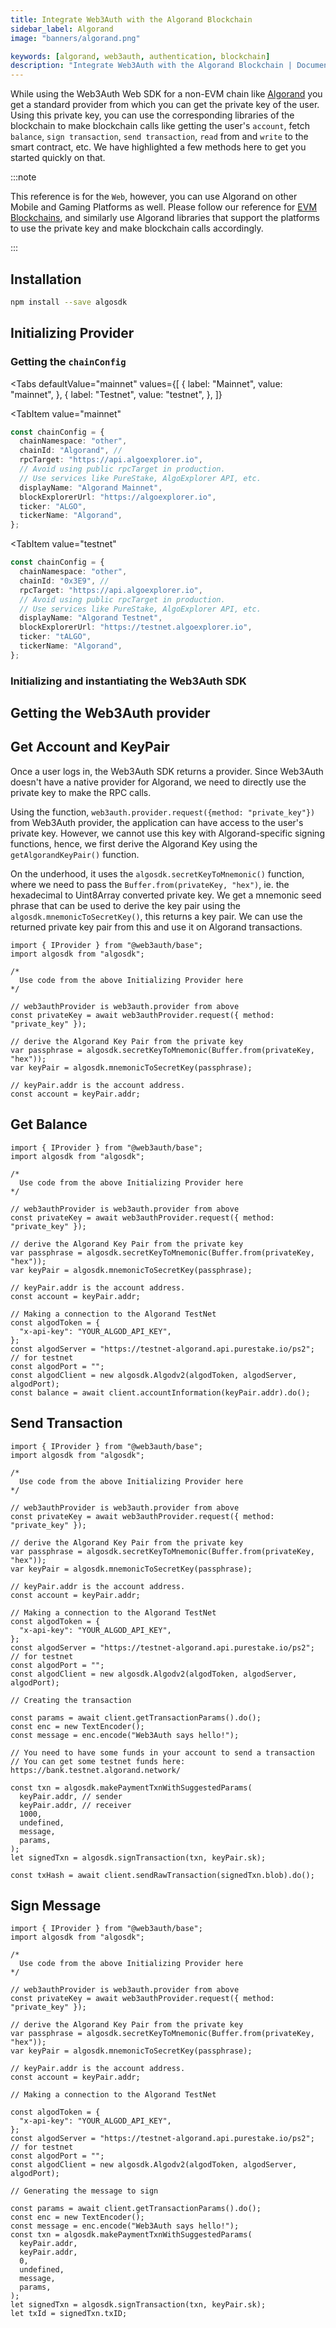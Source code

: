 ```yaml
---
title: Integrate Web3Auth with the Algorand Blockchain
sidebar_label: Algorand
image: "banners/algorand.png"

keywords: [algorand, web3auth, authentication, blockchain]
description: "Integrate Web3Auth with the Algorand Blockchain | Documentation - Web3Auth"
---
```



While using the Web3Auth Web SDK for a non-EVM chain like
[Algorand](https://algorandtechnologies.com/) you get a standard provider from which you can get the
private key of the user. Using this private key, you can use the corresponding libraries of the
blockchain to make blockchain calls like getting the user's `account`, fetch `balance`,
`sign transaction`, `send transaction`, `read` from and `write` to the smart contract, etc. We have
highlighted a few methods here to get you started quickly on that.

:::note

This reference is for the `Web`, however, you can use Algorand on other Mobile and Gaming Platforms
as well. Please follow our reference for [EVM Blockchains](/connect-blockchain/evm/), and similarly
use Algorand libraries that support the platforms to use the private key and make blockchain calls
accordingly.

:::

## Installation

```bash npm2yarn
npm install --save algosdk
```

## Initializing Provider

### Getting the `chainConfig`

<Tabs
 defaultValue="mainnet"
  values={[
    { label: "Mainnet", value: "mainnet", },
    { label: "Testnet", value: "testnet", },
  ]}
>
<TabItem
  value="mainnet"
>

```typescript
const chainConfig = {
  chainNamespace: "other",
  chainId: "Algorand", //
  rpcTarget: "https://api.algoexplorer.io",
  // Avoid using public rpcTarget in production.
  // Use services like PureStake, AlgoExplorer API, etc.
  displayName: "Algorand Mainnet",
  blockExplorerUrl: "https://algoexplorer.io",
  ticker: "ALGO",
  tickerName: "Algorand",
};
```

</TabItem>

<TabItem
  value="testnet"
>

```typescript
const chainConfig = {
  chainNamespace: "other",
  chainId: "0x3E9", //
  rpcTarget: "https://api.algoexplorer.io",
  // Avoid using public rpcTarget in production.
  // Use services like PureStake, AlgoExplorer API, etc.
  displayName: "Algorand Testnet",
  blockExplorerUrl: "https://testnet.algoexplorer.io",
  ticker: "tALGO",
  tickerName: "Algorand",
};
```

</TabItem>
</Tabs>

### Initializing and instantiating the Web3Auth SDK

<InitializeWeb3Auth />

## Getting the Web3Auth provider

<GetWeb3AuthProvider />

<GetUserInfoSnippet />

## Get Account and KeyPair

Once a user logs in, the Web3Auth SDK returns a provider. Since Web3Auth doesn't have a native
provider for Algorand, we need to directly use the private key to make the RPC calls.

Using the function, `web3auth.provider.request({method: "private_key"})` from Web3Auth provider, the
application can have access to the user's private key. However, we cannot use this key with
Algorand-specific signing functions, hence, we first derive the Algorand Key using the
`getAlgorandKeyPair()` function.

On the underhood, it uses the `algosdk.secretKeyToMnemonic()` function, where we need to pass the
`Buffer.from(privateKey, "hex")`, ie. the hexadecimal to Uint8Array converted private key. We get a
mnemonic seed phrase that can be used to derive the key pair using the
`algosdk.mnemonicToSecretKey()`, this returns a key pair. We can use the returned private key pair
from this and use it on Algorand transactions.

```tsx
import { IProvider } from "@web3auth/base";
import algosdk from "algosdk";

/*
  Use code from the above Initializing Provider here
*/

// web3authProvider is web3auth.provider from above
const privateKey = await web3authProvider.request({ method: "private_key" });

// derive the Algorand Key Pair from the private key
var passphrase = algosdk.secretKeyToMnemonic(Buffer.from(privateKey, "hex"));
var keyPair = algosdk.mnemonicToSecretKey(passphrase);

// keyPair.addr is the account address.
const account = keyPair.addr;
```

## Get Balance

```tsx
import { IProvider } from "@web3auth/base";
import algosdk from "algosdk";

/*
  Use code from the above Initializing Provider here
*/

// web3authProvider is web3auth.provider from above
const privateKey = await web3authProvider.request({ method: "private_key" });

// derive the Algorand Key Pair from the private key
var passphrase = algosdk.secretKeyToMnemonic(Buffer.from(privateKey, "hex"));
var keyPair = algosdk.mnemonicToSecretKey(passphrase);

// keyPair.addr is the account address.
const account = keyPair.addr;

// Making a connection to the Algorand TestNet
const algodToken = {
  "x-api-key": "YOUR_ALGOD_API_KEY",
};
const algodServer = "https://testnet-algorand.api.purestake.io/ps2"; // for testnet
const algodPort = "";
const algodClient = new algosdk.Algodv2(algodToken, algodServer, algodPort);
const balance = await client.accountInformation(keyPair.addr).do();
```

## Send Transaction

```tsx
import { IProvider } from "@web3auth/base";
import algosdk from "algosdk";

/*
  Use code from the above Initializing Provider here
*/

// web3authProvider is web3auth.provider from above
const privateKey = await web3authProvider.request({ method: "private_key" });

// derive the Algorand Key Pair from the private key
var passphrase = algosdk.secretKeyToMnemonic(Buffer.from(privateKey, "hex"));
var keyPair = algosdk.mnemonicToSecretKey(passphrase);

// keyPair.addr is the account address.
const account = keyPair.addr;

// Making a connection to the Algorand TestNet
const algodToken = {
  "x-api-key": "YOUR_ALGOD_API_KEY",
};
const algodServer = "https://testnet-algorand.api.purestake.io/ps2"; // for testnet
const algodPort = "";
const algodClient = new algosdk.Algodv2(algodToken, algodServer, algodPort);

// Creating the transaction

const params = await client.getTransactionParams().do();
const enc = new TextEncoder();
const message = enc.encode("Web3Auth says hello!");

// You need to have some funds in your account to send a transaction
// You can get some testnet funds here: https://bank.testnet.algorand.network/

const txn = algosdk.makePaymentTxnWithSuggestedParams(
  keyPair.addr, // sender
  keyPair.addr, // receiver
  1000,
  undefined,
  message,
  params,
);
let signedTxn = algosdk.signTransaction(txn, keyPair.sk);

const txHash = await client.sendRawTransaction(signedTxn.blob).do();
```

## Sign Message

```tsx
import { IProvider } from "@web3auth/base";
import algosdk from "algosdk";

/*
  Use code from the above Initializing Provider here
*/

// web3authProvider is web3auth.provider from above
const privateKey = await web3authProvider.request({ method: "private_key" });

// derive the Algorand Key Pair from the private key
var passphrase = algosdk.secretKeyToMnemonic(Buffer.from(privateKey, "hex"));
var keyPair = algosdk.mnemonicToSecretKey(passphrase);

// keyPair.addr is the account address.
const account = keyPair.addr;

// Making a connection to the Algorand TestNet

const algodToken = {
  "x-api-key": "YOUR_ALGOD_API_KEY",
};
const algodServer = "https://testnet-algorand.api.purestake.io/ps2"; // for testnet
const algodPort = "";
const algodClient = new algosdk.Algodv2(algodToken, algodServer, algodPort);

// Generating the message to sign

const params = await client.getTransactionParams().do();
const enc = new TextEncoder();
const message = enc.encode("Web3Auth says hello!");
const txn = algosdk.makePaymentTxnWithSuggestedParams(
  keyPair.addr,
  keyPair.addr,
  0,
  undefined,
  message,
  params,
);
let signedTxn = algosdk.signTransaction(txn, keyPair.sk);
let txId = signedTxn.txID;
```
